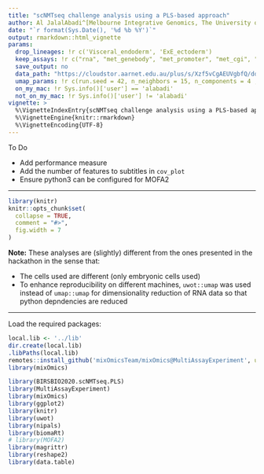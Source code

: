 ```yaml
---
title: "scNMTseq challenge analysis using a PLS-based approach"
author: Al JalalAbadi^[Melbourne Integrative Genomics, The University of Melbourne (al.jal.abadi@gmail.com)]
date: "`r format(Sys.Date(), '%d %b %Y')`"
output: rmarkdown::html_vignette
params:
  drop_lineages: !r c('Visceral_endoderm', 'ExE_ectoderm')
  keep_assays: !r c("rna", "met_genebody", "met_promoter", "met_cgi", "met_p300", "met_CTCF", "met_DHS")
  save_output: no
  data_path: "https://cloudstor.aarnet.edu.au/plus/s/Xzf5vCgAEUVgbfQ/download?path=%2Foutput&files=scnmtseq_gastrulation_mae_826-cells_orderedFeatures.rds"
  umap_params: !r c(run.seed = 42, n_neighbors = 15, n_components = 4 , min_dist = 0.7)
  on_my_mac: !r Sys.info()['user'] == 'alabadi'
  not_on_my_mac: !r Sys.info()['user'] != 'alabadi'
vignette: >
  %\VignetteIndexEntry{scNMTseq challenge analysis using a PLS-based approach}
  %\VignetteEngine{knitr::rmarkdown}
  %\VignetteEncoding{UTF-8}
---
```


To Do

* Add performance measure
* Add the number of features to subtitles in `cov_plot`
* Ensure python3 can be configured for MOFA2

--------

```r
library(knitr)
knitr::opts_chunk$set(
  collapse = TRUE,
  comment = "#>",
  fig.width = 7
)
```

**Note:** These analyses are (slightly) different from the ones presented in the hackathon in the sense that:

  - The cells used are different (only embryonic cells used)
  - To enhance reproducibility on different machines, `uwot::umap` was used instead of `umap::umap` for dimensionality reduction of RNA data so that python depndencies are reduced
  
--------

Load the required packages:

```r
local.lib <- '../lib'
dir.create(local.lib)
.libPaths(local.lib)
remotes::install_github('mixOmicsTeam/mixOmics@MultiAssayExperiment', upgrade = 'never')
library(mixOmics)
```

```r
library(BIRSBIO2020.scNMTseq.PLS)
library(MultiAssayExperiment)
library(mixOmics)
library(ggplot2)
library(knitr)
library(uwot)
library(nipals)
library(biomaRt)
# library(MOFA2)
library(magrittr)
library(reshape2)
library(data.table)
```

<!-- ```{r, eval=params$save_output, include=params$save_output} -->
<!-- ## create directories to save the figures and output data: -->
<!-- if (!dir.exists('figures')) { -->
<!--   cat('creating "figures" folder ...\n') -->
<!--   dir.create('figures') -->
<!-- } -->

<!-- if (!dir.exists('savedata')) { -->
<!--    cat('creating "savedata" folder ...\n') -->
<!--   dir.create('savedata') -->
<!-- } -->
<!-- ``` -->

<!-- # Data -->

<!-- Details of the hackathon data and preprocessing steps: https://github.com/BIRSBiointegration/Hackathon/tree/master/scNMT-seq -->

<!-- Load the `MultiAssayExperiment` object: -->

<!-- ```{r, eval=params$on_my_mac, include=FALSE} -->
<!-- cat('loading data from Cloudstor ...\n') -->
<!-- gastru.mae <- readRDS('/Users/alabadi/Projects/analysis/R/multiOmics/scNMTseq/BIRSBIO_scNMTseq/output/scnmtseq_gastrulation_mae_826-cells_orderedFeatures-weights.rds') -->
<!-- ``` -->

<!-- ```{r, eval=params$not_on_my_mac} -->
<!-- cat(sprintf('loading data from %s ...\n', params$data_path)) -->
<!-- gastru.mae <- readRDS(url(params$data_path)) -->
<!-- ``` -->

<!-- An overview of the data object: -->

<!-- ```{r} -->
<!-- gastru.mae -->
<!-- ``` -->

<!-- ## filter extra-embryonic cells -->

<!-- ```{r} -->
<!-- cat(sprintf('Dropping cells from lineage(s) %s ... \n', paste(sQuote(params$drop_lineages), collapse = ', '))) -->
<!-- cat(sprintf('Retaining assays: %s ... \n', paste(sQuote(params$keep_assays), collapse = ', '))) -->
<!-- gastru.mae <- gastru.mae[, !(gastru.mae$lineage10x_2 %in% params$drop_lineages), params$keep_assays] -->
<!-- ``` -->

<!-- ```{r} -->
<!-- gastru.mae -->
<!-- ``` -->

<!-- Breakdown of the cells in each stage: -->

<!-- ```{r} -->
<!-- table(gastru.mae$stage) %>% as.data.frame() %>% set_colnames(c('stage', '# of cells')) %>% kable() -->
<!-- ## create a data.frame from cell meta data  -->
<!-- coldata <- data.frame(colData(gastru.mae)) -->
<!-- ``` -->

<!-- ## Feature detection -->

<!-- Create density plots of the feature detection rate across all cells for all modalities: -->

<!-- ```{r} -->
<!-- # get the methylation assays -->
<!-- met_assays <- grep(names(gastru.mae), pattern = '^met', value = TRUE) -->
<!-- # calculate the feature detection in a data.frame for methylation assays -->
<!-- coverages <- lapply(named_list(met_assays), function(assay_name) { -->
<!--   mat <- assay(gastru.mae, assay_name) -->
<!--   NAs <- rowSums(!is.na(mat))/dim(mat)[2]*100 -->
<!--   data.frame(pct_NAs=NAs) -->
<!-- }) -->
<!-- # create a long data.frame containing the assay name for plot -->
<!-- coverages <- rbindListWithNames(coverages) -->
<!-- coverages$dataset <- factor(coverages$dataset, levels = unique(coverages$dataset), ordered = TRUE) -->
<!-- ``` -->

<!-- ```{r, fig.width=8, fig.asp=0.4, fig.cap="density plots for methylation data show that shorter genomic regions tend to have less feture coverage. Dashed blue line indicates the average across all modalities."} -->
<!-- cov_plot <- ggplot(coverages, aes(x = pct_NAs)) + geom_density(fill = 'lightblue', show.legend = FALSE) +  -->
<!--   geom_vline(aes(xintercept=mean(pct_NAs)), -->
<!--              color="blue", linetype="dashed", size=0.5) + -->
<!--   labs(x = '% of cells detecting the feature') + facet_wrap(.~dataset, nrow = 2) +  -->
<!--   theme_bw() + theme(strip.text.x = element_text(size = 10, face = 'bold')) -->
<!-- cov_plot -->
<!-- ``` -->

<!-- ```{r, eval=params$save_output, include=params$save_output} -->
<!-- ggsave(cov_plot, filename = 'figures/covplots.pdf', width = 8, height = 4) -->
<!-- ``` -->

<!-- # RNA -->

<!-- ## UMAP -->

<!-- ```{r} -->
<!-- RNGversion('4.0.0') -->
<!-- set.seed(params$umap_params['run.seed']) -->
<!-- ## all params use defaults except for 'n_components' and 'min_dist' -->
<!-- cat(sprintf('running umap on RNA data with parameters: %s ...\n ',  -->
<!--             paste(names(params$umap_params[-1]), ':',  -->
<!--                   params$umap_params[-1], collapse = ', '))) -->
<!-- umap_rna_unsup <- uwot::umap( -->
<!--   t(assay(gastru.mae, 'rna')),  -->
<!--   n_neighbors = params$umap_params['n_neighbors'], -->
<!--   n_components = params$umap_params['n_components'], -->
<!--   metric = "euclidean", -->
<!--   n_epochs = NULL, -->
<!--   learning_rate = 1, -->
<!--   scale = FALSE, -->
<!--   init = "spectral", -->
<!--   init_sdev = NULL, -->
<!--   spread = 1, -->
<!--   min_dist = params$umap_params['min_dist'], -->
<!--   set_op_mix_ratio = 1, -->
<!--   local_connectivity = 1) -->
<!-- ``` -->

<!-- ```{r, eval=params$save_output, include=params$save_output} -->
<!-- saveRDS(umap_rna_unsup, file = sprintf('savedata/umap-result-ncomp-%s.rds', ncomp)) -->
<!-- ``` -->

<!-- Create a data.frame of embeddings: -->
<!-- ```{r} -->
<!-- df <- data.frame(umap_rna_unsup) -->
<!-- colnames(df) <- paste0('UMAP_', seq_along(df)) -->
<!-- df <- cbind(df, coldata) -->
<!-- ``` -->

<!-- Create colour palettes for stages and lineages: -->

<!-- ```{r} -->
<!-- col_pallete <-c("#440154FF", "#31688EFF", "#35B779FF", "#FDE725FF") -->
<!-- names(col_pallete) <- c("E4.5", "E5.5", "E6.5", "E7.5") -->
<!-- ``` -->


<!-- ```{r} -->
<!-- ## helper function to create both plots coloured by stage -->
<!-- plot_umap_by_stage <- function(df, dims = c(1,2)) { -->
<!--   axes <- paste0('UMAP_', dims) -->
<!--   ggplot(df, aes_string(axes[1], axes[2])) + geom_point(aes(col=stage)) +  -->
<!--     theme_classic()+ scale_color_manual(values = col_pallete) -->
<!-- } -->
<!-- ``` -->

<!-- First two components highlight the distinct transcriptional state of the early-stage cells compared to the late-stage cells: -->

<!-- ```{r, eval=FALSE, fig.asp=0.6} -->
<!-- ## dimensions 1 to 3 capture early- vs late-stage variation -->
<!-- plot_umap_by_stage(df = df, dims = c(1,2)) -->
<!-- plot_umap_by_stage(df = df, dims = c(2,3)) -->
<!-- ``` -->

<!-- The variation driven by different stages is more apparent in the following dimensions: -->

<!-- ```{r, fig.asp=0.6, fig.cap="UMAP plot shows distinct cell populations corresponding to early-stage, mid-stage, and late-stage cells as well as the within-stage variation which could correspond to different lineages."} -->
<!-- plot_umap_by_stage(df = df, dims = c(3,4)) -->
<!-- ``` -->

<!-- # Integration -->

<!-- Get all the gene names from all modalities: -->

<!-- ```{r} -->
<!-- all_features <- sapply(experiments(gastru.mae), rownames) %>% unlist() -->
<!-- all_genes <- grep(pattern = '^ENSMUSG', x = all_features, value = TRUE) -->
<!-- all_genes <- unique(all_genes) -->
<!-- length(all_genes) -->
<!-- ``` -->

<!-- Get the Ensembl gene name for these gene ids: -->

<!-- ```{r} -->
<!-- ensembl <- useMart("ensembl", dataset="mmusculus_gene_ensembl") -->
<!-- mouse_gene_ids  <- all_genes -->

<!-- symbols <- getBM(attributes=c('ensembl_gene_id', -->
<!--                           'external_gene_name'), -->
<!--              filters = "ensembl_gene_id", -->
<!--              values = all_genes, -->
<!--              mart = ensembl) -->
<!-- symbols <- data.frame(symbols, row.names = 1) -->
<!-- ``` -->

<!-- ```{r, eval=params$save_output, echo=FALSE} -->
<!-- save(symbols, file = 'savedata/all-gene-symbols.RData') -->
<!-- # load('savedata/all-gene-symbols.RData') -->
<!-- ``` -->

<!-- ```{r} -->
<!-- lapply(experiments(gastru.mae), dim) -->
<!-- ``` -->

<!-- ```{r, eval=FALSE} -->
<!-- mmspls <- multimodal_analysis_wrapper(mae = gastru.mae, study_assays = NULL, ncomp = 2, scale = FALSE, design = 'null', lineages = NULL, stages = NULL, DA = NULL, keepX = NULL, save = FALSE) -->
<!-- ``` -->

<!-- ```{r, eval=params$save_output, echo=FALSE} -->
<!-- saveRDS(mmspls, file = 'savedata/MultiModalSparsePLS-All.rds') -->
<!-- # mmspls <- readRDS('savedata/MultiModalSparsePLS-All.rds') -->
<!-- ``` -->

<!-- ```{r} -->
<!-- plotIndiv_wrapper <- function(pls_obj, col = 'stage', legend.title = 'Stage', comp = c(1,2), ...) { -->
<!--   plotIndiv(pls_obj, pch = 16, comp = comp,group = droplevels(factor(coldata[rownames(pls_obj$X[[1]]),][,col])), legend = TRUE, legend.title = legend.title, size.subtitle = 10, cex=0.8, ...) -->
<!-- } -->
<!-- ``` -->

<!-- ## score plots -->

<!-- Colored by stage: -->

<!-- ```{r} -->
<!-- plotIndiv_wrapper(pls_obj = mmspls,col = 'stage', legend.title = 'Stage', comp = c(1,2), subtitle = names(mmspls$X), col.per.group = col_pallete) -->
<!-- ``` -->

<!-- ```{r, eval=params$save_output, echo=FALSE} -->
<!-- ggsave(filename = 'figures/plotIndiv-MultiModalSparsePLS-stage.pdf', width = 8, height = 6) -->
<!-- ``` -->

